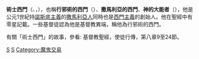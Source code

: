 {{Expand |time=2011-02-26T18:12:36+00:00 }}
{{Unreferenced |time=2011-02-26T18:12:36+00:00 }}
{{noteTA
|1=zh-hans:撒玛黎雅; zh-hant:撒馬利亞;
|2=zh-hans:西满; zh-hant:西門;
}}
'''術士西門'''（{{Lang-el|Σίμων ὁ μάγος}}、{{Lang-la|Simon Magus}}，{{bd|？||？}}），也稱'''行邪術的西門'''（{{lang-en|Simon the Sorcerer}}）、'''撒馬利亞的西門'''、'''神的大能者'''（{{Lang-la|virtus Dei}}），他是公元1世紀持[[諾斯底主義|諾斯底主義]]的[[撒馬利亞人|撒馬利亞人]]同時也是[[西門主義|西門主義]]的創始人。他在聖經中有零星記載。一些基督徒認為他是基督教異端，稱他為行邪術的西門。

{{Authority control}}
[[Category:諾斯底主義|S]]
[[Category:聖經人物|S]]
有關「術士西門」的故事，參看: 基督教聖經，使徒行傳，第八章9至24節。
[[Category:魔鬼交易|Category:魔鬼交易]]